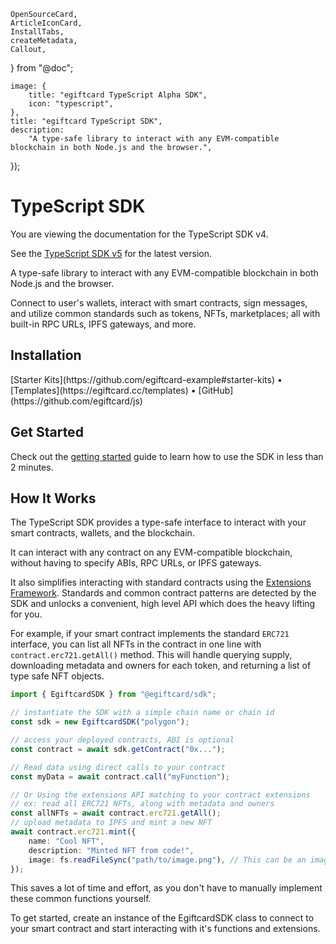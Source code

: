 	OpenSourceCard,
	ArticleIconCard,
	InstallTabs,
	createMetadata,
	Callout,
} from "@doc";

	image: {
		title: "egiftcard TypeScript Alpha SDK",
		icon: "typescript",
	},
	title: "egiftcard TypeScript SDK",
	description:
		"A type-safe library to interact with any EVM-compatible blockchain in both Node.js and the browser.",
});

# TypeScript SDK

<Callout variant='info' title='New version is available'>

You are viewing the documentation for the TypeScript SDK v4.

See the [TypeScript SDK v5](/typescript/v5) for the latest version.

 </Callout>

A type-safe library to interact with any EVM-compatible blockchain in both Node.js and the browser.

Connect to user's wallets, interact with smart contracts, sign messages, and utilize common standards such as tokens, NFTs, marketplaces; all with built-in RPC URLs, IPFS gateways, and more.

<OpenSourceCard
	title="TypeScript SDK"
	href="https://github.com/egiftcard/js/tree/main/legacy_packages/sdk"
/>

## Installation

<InstallTabs
	egiftcardInstallSupported
	npm="npm i @egiftcard/sdk ethers@^5"
	yarn="yarn add @egiftcard/sdk ethers@^5"
	pnpm="pnpm i @egiftcard/sdk ethers@^5"
/>

<div className="flex gap-3">
	[Starter Kits](https://github.com/egiftcard-example#starter-kits) •
	[Templates](https://egiftcard.cc/templates) •
	[GitHub](https://github.com/egiftcard/js)
</div>

## Get Started

Check out the [getting started](/typescript/v4/getting-started) guide to learn how to use the SDK in less than 2 minutes.

<ArticleIconCard
	href="/typescript/v4/getting-started"
	icon={GraduationCap}
	title="Get started with the TypeScript SDK"
/>

## How It Works

The TypeScript SDK provides a type-safe interface to interact with your smart contracts, wallets, and the blockchain.

It can interact with any contract on any EVM-compatible blockchain, without having to specify ABIs, RPC URLs, or IPFS gateways.

It also simplifies interacting with standard contracts using the [Extensions Framework](/typescript/v4/extensions). Standards and common contract patterns are detected by the SDK and unlocks a convenient, high level API which does the heavy lifting for you.

For example, if your smart contract implements the standard `ERC721` interface, you can list all NFTs in the contract in one line with `contract.erc721.getAll()` method. This will handle querying supply, downloading metadata and owners for each token, and returning a list of type safe NFT objects.

```ts
import { EgiftcardSDK } from "@egiftcard/sdk";

// instantiate the SDK with a simple chain name or chain id
const sdk = new EgiftcardSDK("polygon");

// access your deployed contracts, ABI is optional
const contract = await sdk.getContract("0x...");

// Read data using direct calls to your contract
const myData = await contract.call("myFunction");

// Or Using the extensions API matching to your contract extensions
// ex: read all ERC721 NFTs, along with metadata and owners
const allNFTs = await contract.erc721.getAll();
// upload metadata to IPFS and mint a new NFT
await contract.erc721.mint({
	name: "Cool NFT",
	description: "Minted NFT from code!",
	image: fs.readFileSync("path/to/image.png"), // This can be an image url or file
});
```

This saves a lot of time and effort, as you don't have to manually implement these common functions yourself.

To get started, create an instance of the EgiftcardSDK class to connect to your smart contract and start interacting with it's functions and extensions.
